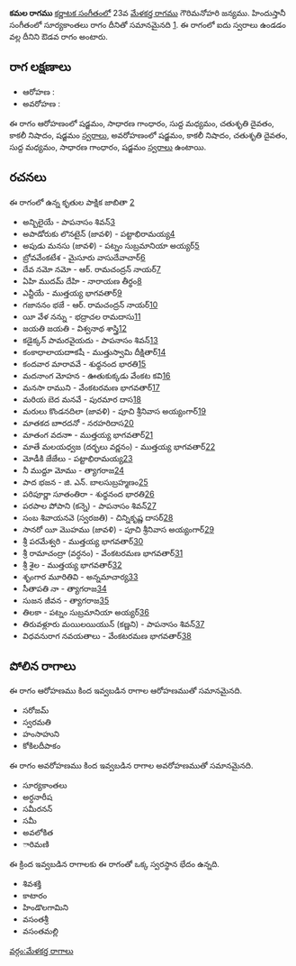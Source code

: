 {{Infobox ragam
	| name          	= కమల
	| synonym	    	= 
	| mela          	= 
	| chakra        	= 
	| janaka        	= 
	| type          	= ఔడవ
	| arohanam      	= {{svaraC|S|G2|M1|D2|N3|S'}} 
	| avarohanam    	= {{svaraC|S'|N3|D2|M1|G2|S}}
	| jeeva         	=
	| chhaya        	=
	| nyasa         	=
	| vishesha      	= 
	| equivalent  		= సూర్యకాంతలు
}}
{{కర్ణాటక సంగీత రాగాలు}}
'''కమల రాగము''' [[కర్ణాటక సంగీతం]]లో 23వ [[మేళకర్త రాగము]] గౌరిమనోహరి జన్యము.  హిందుస్తానీ సంగీతంలో సూర్యకాంతలు రాగం దీనితో సమానమైనది [https://karnatik.com/hcragatable.shtml]. ఈ రాగంలో ఐదు స్వరాలు ఉండడం వల్ల దీనిని ఔడవ రాగం అంటారు.


==రాగ లక్షణాలు==


* ఆరోహణ : {{svaraC|S|G2|M1|D2|N3|S'}} 
* అవరోహణ : {{svaraC|S'|N3|D2|M1|G2|S}}

ఈ రాగం ఆరోహణంలో షడ్జమం, సాధారణ గాంధారం, సుద్ద మధ్యమం, చతుశృతి దైవతం, కాకలీ నిషాదం, షడ్జమం [[స్వరాలు]], అవరోహణంలో షడ్జమం, కాకలీ నిషాదం, చతుశృతి దైవతం, సుద్ద మధ్యమం, సాధారణ గాంధారం, షడ్జమం [[స్వరాలు]] ఉంటాయి.

==రచనలు==
ఈ రాగంలో ఉన్న కృతుల పాక్షిక జాబితా [https://github.com/ssrihari/ragavardhini/blob/master/ragas/kritis.psv]
* అన్బిలైయే - పాపనాసం శివన్[http://www.karnatik.com/c1584.shtml]
* అపాడోరుకు లొనటైన్ (జావళి) - పట్టాభిరామయ్య[http://www.karnatik.com/c1197.shtml]
* అపుడు మనసు (జావళి) - పట్నం సుబ్రమానియా అయ్యర్[http://www.karnatik.com/c1198.shtml]
* బ్రోవవేంకటేశ - మైసూరు వాసుదేవాచార్[http://www.karnatik.com/c1305.shtml]
* దేవ నమో నమో - ఆర్. రామచంద్రన్ నాయర్[http://www.karnatik.com/c3095.shtml]
* ఏహి ముదమ్ దేహి - నారాయణ తీర్థం[http://www.karnatik.com/c1331.shtml]
* ఎన్టీయే - ముత్తయ్య భాగవతార్[http://www.karnatik.com/c2216.shtml]
* గజాననం భజే - ఆర్. రామచంద్రన్ నాయర్[http://www.karnatik.com/c3098.shtml]
* యీ వేళ నన్ను - భద్రాచల రామదాసు[http://www.karnatik.com/c2476.shtml]
* జయతి జయతి - విశ్వనాథ శాస్త్రి[http://www.karnatik.com/c1139.shtml]
* కడైక్కన్ పామరవైయదు - పాపనాసం శివన్[http://www.karnatik.com/c1585.shtml]
* కంకాధాలాయదాాకషీ - ముత్తుస్వామి దీక్షితార్[http://www.karnatik.com/c1057.shtml]
* కందవార మారావవే - శుధ్ధనంద భారతి[http://www.karnatik.com/c1620.shtml]
* మదనాంగ మోహన - ఊతుకుక్కడు వేంకట కవి[http://www.karnatik.com/c2510.shtml]
* మనసా రాముని - వేంకటరమణ భాగవతార్[http://www.karnatik.com/c3183.shtml]
* మరియ బెద మనవే - పురమార దాస[http://www.karnatik.com/c1091.shtml]
* మరులు కొండనదిలా (జావళి) - పూచి శ్రీనివాస అయ్యంగార్[http://www.karnatik.com/c3238.shtml]
* మాతకద బాారదనో - నరహరిదాస[http://www.karnatik.com/c3142.shtml]
* మాతంగ వదనాా - ముత్తయ్య భాగవతార్[http://www.karnatik.com/c2126.shtml]
* మాతే మలయధ్వజ (దర్భలు వర్ణనం) - ముత్తయ్య భాగవతార్[http://www.karnatik.com/c1466.shtml]
* మోడీకి జేజేలు - పట్టాభిరామయ్య[http://www.karnatik.com/c1151.shtml]
* నీ ముద్దూ మోము - త్యాగరాజ[http://www.karnatik.com/c2654.shtml]
* పాద భజన - జి. ఎన్. బాలసుబ్రహ్మణం[http://www.karnatik.com/c3071.shtml]
* పరిపూర్ణా సూతంతిరా - శుధ్ధనంద భారతి[http://www.karnatik.com/c1670.shtml]
* పరపాల పోపాని (కన్నె) - పాపనాసం శివన్[http://www.karnatik.com/c1587.shtml]
* సంబ శివాయనవె (స్వరజతి) - చిన్నికృష్ణ దాసర్[http://www.karnatik.com/c2421.shtml]
* సానరో యీ మొహము (జావళి) - పూచి శ్రీనివాస అయ్యంగార్[http://www.karnatik.com/c3261.shtml]
* శ్రీ పరమేశ్వరి - ముత్తయ్య భాగవతార్[http://www.karnatik.com/c1746.shtml]
* శ్రీ రామాచంద్రా (వర్ధనం) - వేంకటరమణ భాగవతార్[http://www.karnatik.com/c3217.shtml]
* శ్రీ శైల - ముత్తయ్య భాగవతార్[http://www.karnatik.com/c2105.shtml]
* శృంగార మూరితివి - అన్నమాచార్య[http://www.karnatik.com/c2639.shtml]
* సీతాపతి నా - త్యాగరాజ[http://www.karnatik.com/c2867.shtml]
* సుజన జీవన - త్యాగరాజ[http://www.karnatik.com/c2873.shtml]
* తిలకా - పట్నం సుబ్రమానియా అయ్యర్[http://www.karnatik.com/c2513.shtml]
* తిరువళ్లూరు మయిలయియున్ (కణ్ణని) - పాపనాసం శివన్[http://www.karnatik.com/c1586.shtml]
* విధవనురాగ నవయతాలు - వేంకటరమణ భాగవతార్[http://www.karnatik.com/c3224.shtml]




==పోలిన రాగాలు==
ఈ రాగం ఆరోహణము కింద ఇవ్వబడిన రాగాల ఆరోహణముతో సమానమైనది.
* సరోజమ్
* స్వరమతి
* హంసాహుని
* కోకిలదీపాకం

ఈ రాగం అవరోహణము కింద ఇవ్వబడిన రాగాల అవరోహణముతో సమానమైనది.
* సూర్యకాంతలు
* అర్ధనారీష
* సమీరనన్
* సమీ
* అవలోకిత
* ారిమణి

ఈ క్రింద ఇవ్వబడిన రాగాలకు ఈ రాగంతో ఒక్క స్వరస్థాన భేదం ఉన్నది.
* శివశక్తి
* కాటారం
* హిండొలగామిని
* వసంతశ్రీ
* వసంతమల్లి



[[వర్గం:మేళకర్త రాగాలు]]